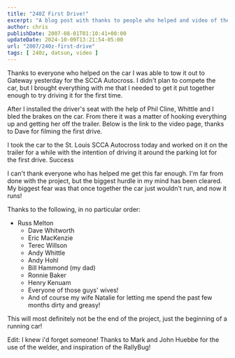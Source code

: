 ```yaml
---
title: "240Z First Drive!"
excerpt: "A blog post with thanks to people who helped and video of the 240z driving, I couldn't have done it without the support of my friends!"
author: chris
publishDate: 2007-08-01T01:10:41+00:00
updateDate: 2024-10-09T13:21:54-05:00
url: "2007/240z-first-drive"
tags: [ 240z, datsun, video ]
---
```


Thanks to everyone who helped on the car I was able to tow it out to Gateway yesterday for the SCCA Autocross. I didn't plan to compete the car, but I brought everything with me that I needed to get it put together enough to try driving it for the first time.

After I installed the driver's seat with the help of Phil Cline, Whittle and I bled the brakes on the car. From there it was a matter of hooking everything up and getting her off the trailer. Below is the link to the video page, thanks to Dave for filming the first drive.

I took the car to the St. Louis SCCA Autocross today and worked on it on the trailer for a while with the intention of driving it around the parking lot for the first drive. Success

<YouTubeEmbed videoId="n2PkfumfCNk" title="Project240z First Drive" publishDate="2007-08-01T01:10:41+00:00" description="Project240z First Drive" />

I can't thank everyone who has helped me get this far enough. I'm far from done with the project, but the biggest hurdle in my mind has been cleared. My biggest fear was that once together the car just wouldn't run, and now it runs!

Thanks to the following, in no particular order:
- Russ Melton
  - Dave Whitworth
  - Eric MacKenzie
  - Terec Willson
  - Andy Whittle
  - Andy Hohl
  - Bill Hammond (my dad)
  - Ronnie Baker
  - Henry Kenuam
  - Everyone of those guys' wives!
  - And of course my wife Natalie for letting me spend the past few months dirty and greasy!

This will most definitely not be the end of the project, just the beginning of a running car!

Edit: I knew i'd forget someone! Thanks to Mark and John Huebbe for the use of the welder, and inspiration of the RallyBug!

